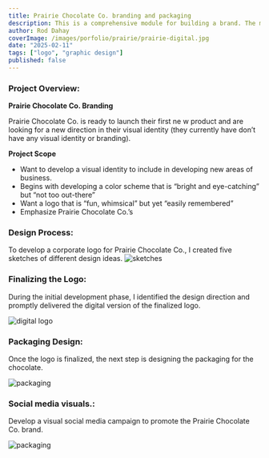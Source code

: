 ```yaml
---
title: Prairie Chocolate Co. branding and packaging
description: This is a comprehensive module for building a brand. The module will cover designing a logo using specifications and an understanding of branding components, developing company packaging, and producing print-ready promotional products to advertise Prairie Chocolate Co.
author: Rod Dahay
coverImage: /images/porfolio/prairie/prairie-digital.jpg
date: "2025-02-11"
tags: ["logo", "graphic design"]
published: false
---
```


### Project Overview: 

**Prairie Chocolate Co. Branding**

Prairie Chocolate Co. is ready to launch their first ne w product
and are looking for a new direction in their visual identity (they
currently have don’t have any visual identity or branding).

**Project Scope**
+ Want to develop a visual identity to include in developing
new areas of business.
+ Begins with developing a color scheme that is “bright and
eye-catching” but “not too out-there”
+ Want a logo that is “fun, whimsical” but yet “easily
remembered”
+ Emphasize Prairie Chocolate Co.’s


### Design Process:
To develop a corporate logo for Prairie Chocolate Co., I created five sketches of different design ideas.
![sketches](/images/porfolio/prairie/prairie-sketches.jpg)


### Finalizing the Logo:
During the initial development phase, I identified the design direction and promptly delivered the digital version of the finalized logo.

![digital logo](/images/porfolio/prairie/prairie-digital.jpg)

### Packaging Design:
Once the logo is finalized, the next step is designing the packaging for the chocolate.

![packaging](/images/porfolio/prairie/prairie-packaging.jpg)

### Social media visuals.:
Develop a visual social media campaign to promote the Prairie Chocolate Co. brand.

![packaging](/images/porfolio/prairie/prairie-social-media.jpg)



